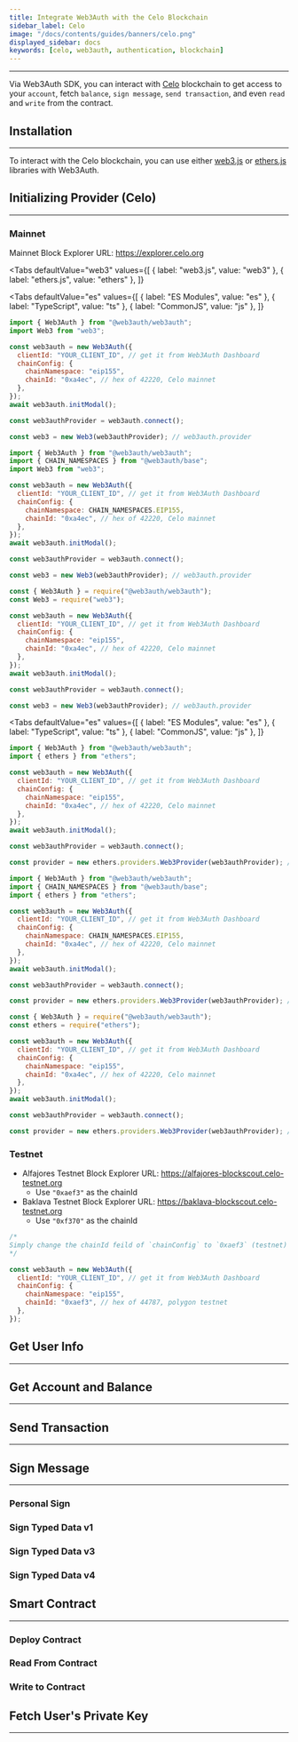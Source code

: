 ```yaml
---
title: Integrate Web3Auth with the Celo Blockchain
sidebar_label: Celo
image: "/docs/contents/guides/banners/celo.png"
displayed_sidebar: docs
keywords: [celo, web3auth, authentication, blockchain]
---
```



---

Via Web3Auth SDK, you can interact with [Celo](https://celo.org/) blockchain to get access to your `account`, fetch `balance`, `sign message`,
`send transaction`, and even `read` and `write` from the contract.

## Installation

---

To interact with the Celo blockchain, you can use either [web3.js](https://web3js.readthedocs.io/en/v1.2.8/getting-started.html) or
[ethers.js](https://docs.ethers.io/v5/getting-started/) libraries with Web3Auth.

<InstallationSnippet />

## Initializing Provider (Celo)

---

### Mainnet

Mainnet Block Explorer URL: https://explorer.celo.org

<Tabs
  defaultValue="web3"
  values={[
    { label: "web3.js", value: "web3" },
    { label: "ethers.js", value: "ethers" },
  ]}
>
<TabItem value="web3">

<Tabs
  defaultValue="es"
  values={[
    { label: "ES Modules", value: "es" },
    { label: "TypeScript", value: "ts" },
    { label: "CommonJS", value: "js" },
  ]}
>
<TabItem value="es">

```js
import { Web3Auth } from "@web3auth/web3auth";
import Web3 from "web3";

const web3auth = new Web3Auth({
  clientId: "YOUR_CLIENT_ID", // get it from Web3Auth Dashboard
  chainConfig: {
    chainNamespace: "eip155",
    chainId: "0xa4ec", // hex of 42220, Celo mainnet
  },
});
await web3auth.initModal();

const web3authProvider = web3auth.connect();

const web3 = new Web3(web3authProvider); // web3auth.provider
```

</TabItem>
<TabItem value="ts">

```js
import { Web3Auth } from "@web3auth/web3auth";
import { CHAIN_NAMESPACES } from "@web3auth/base";
import Web3 from "web3";

const web3auth = new Web3Auth({
  clientId: "YOUR_CLIENT_ID", // get it from Web3Auth Dashboard
  chainConfig: {
    chainNamespace: CHAIN_NAMESPACES.EIP155,
    chainId: "0xa4ec", // hex of 42220, Celo mainnet
  },
});
await web3auth.initModal();

const web3authProvider = web3auth.connect();

const web3 = new Web3(web3authProvider); // web3auth.provider
```

</TabItem>
<TabItem value="js">

```js
const { Web3Auth } = require("@web3auth/web3auth");
const Web3 = require("web3");

const web3auth = new Web3Auth({
  clientId: "YOUR_CLIENT_ID", // get it from Web3Auth Dashboard
  chainConfig: {
    chainNamespace: "eip155",
    chainId: "0xa4ec", // hex of 42220, Celo mainnet
  },
});
await web3auth.initModal();

const web3authProvider = web3auth.connect();

const web3 = new Web3(web3authProvider); // web3auth.provider
```

</TabItem>
</Tabs>

</TabItem>
<TabItem value="ethers">

<Tabs
  defaultValue="es"
  values={[
    { label: "ES Modules", value: "es" },
    { label: "TypeScript", value: "ts" },
    { label: "CommonJS", value: "js" },
  ]}
>
<TabItem value="es">

```js
import { Web3Auth } from "@web3auth/web3auth";
import { ethers } from "ethers";

const web3auth = new Web3Auth({
  clientId: "YOUR_CLIENT_ID", // get it from Web3Auth Dashboard
  chainConfig: {
    chainNamespace: "eip155",
    chainId: "0xa4ec", // hex of 42220, Celo mainnet
  },
});
await web3auth.initModal();

const web3authProvider = web3auth.connect();

const provider = new ethers.providers.Web3Provider(web3authProvider); // web3auth.provider
```

</TabItem>
<TabItem value="ts">

```js
import { Web3Auth } from "@web3auth/web3auth";
import { CHAIN_NAMESPACES } from "@web3auth/base";
import { ethers } from "ethers";

const web3auth = new Web3Auth({
  clientId: "YOUR_CLIENT_ID", // get it from Web3Auth Dashboard
  chainConfig: {
    chainNamespace: CHAIN_NAMESPACES.EIP155,
    chainId: "0xa4ec", // hex of 42220, Celo mainnet
  },
});
await web3auth.initModal();

const web3authProvider = web3auth.connect();

const provider = new ethers.providers.Web3Provider(web3authProvider); // web3auth.provider
```

</TabItem>
<TabItem value="js">

```js
const { Web3Auth } = require("@web3auth/web3auth");
const ethers = require("ethers");

const web3auth = new Web3Auth({
  clientId: "YOUR_CLIENT_ID", // get it from Web3Auth Dashboard
  chainConfig: {
    chainNamespace: "eip155",
    chainId: "0xa4ec", // hex of 42220, Celo mainnet
  },
});
await web3auth.initModal();

const web3authProvider = web3auth.connect();

const provider = new ethers.providers.Web3Provider(web3authProvider); // web3auth.provider
```

</TabItem>
</Tabs>

</TabItem>
</Tabs>

### Testnet

- Alfajores Testnet Block Explorer URL: https://alfajores-blockscout.celo-testnet.org
  - Use `"0xaef3"` as the chainId
- Baklava Testnet Block Explorer URL: https://baklava-blockscout.celo-testnet.org
  - Use `"0xf370"` as the chainId

```js
/*
Simply change the chainId feild of `chainConfig` to `0xaef3` (testnet)
*/

const web3auth = new Web3Auth({
  clientId: "YOUR_CLIENT_ID", // get it from Web3Auth Dashboard
  chainConfig: {
    chainNamespace: "eip155",
    chainId: "0xaef3", // hex of 44787, polygon testnet
  },
});
```

## Get User Info

---

<GetUserInfoSnippet />

## Get Account and Balance

---

<GetAccountAndBalanceSnippet />

## Send Transaction

---

<SendTransactionSnippet />

## Sign Message

---

### Personal Sign

<SignPersonalMessageSnippet />

### Sign Typed Data v1

<SignTypedDataV1Snippet />

### Sign Typed Data v3

<SignTypedDataV3Snippet />

### Sign Typed Data v4

<SignTypedDataV4Snippet />

## Smart Contract

---

<SmartContractSoliditySnippet />

### Deploy Contract

<DeployContractSolidityDeploySnippet />

### Read From Contract

<DeployContractSolidityReadSnippet />

### Write to Contract

<DeployContractSolidityWriteSnippet />

## Fetch User's Private Key

---

<FetchUserPrivateKeySnippet />
